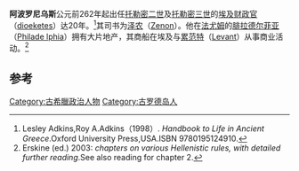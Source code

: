 {{Link style|time=2015-12-12T06:12:57+00:00}}
{{Infobox Politician
| name = 阿波罗尼乌斯
| image = 
| caption = 
| birth_date = 
| birth_place =
| residence =
| death_date = 
| death_place = 
| office = [[财政官|财政官]]
| term = 公元前262年
| term_end = 
| predecessor = 
| successor = 
| office2 = 
| term2 = 
| term_end2 = 
| office3 = 
| term3 = 
| term_end3 = 
| predecessor2 =
| successor2 = 
| constituency =
| party =
| religion = 
| occupation =[[政治家|政治家]]
| majority =
| spouse = 
| children = 
| website =
| footnotes =
| nickname      =
| allegiance    = 
| branch        =
| serviceyears  =
| rank          = 
| commands      =
| battles       = 
}}
'''阿波罗尼乌斯'''公元前262年起出任[[托勒密二世|托勒密二世]]及[[托勒密三世|托勒密三世]]的[[埃及|埃及]][[财政官|财政官]]（[[:en:dioeketes|dioeketes]]）达20年。<ref>Lesley Adkins,Roy A.Adkins（1998）. ''Handbook to Life in Ancient Greece''.Oxford University Press,USA.ISBN 9780195124910.</ref>其司书为[[泽农|泽农]]（[[:en:Zenon|Zenon]]）。他在[[法尤姆|法尤姆]]的[[腓拉德尔菲亚|腓拉德尔菲亚]]（[[:en:Philade_lphia|Philade lphia]]）拥有大片地产，其商船在埃及与[[累范特|累范特]]（[[:en:Levant|Levant]]）从事商业活动。<ref>Erskine (ed.) 2003: ''chapters on various Hellenistic rules, with detailed further reading''.See also reading for chapter 2.</ref>

== 参考 ==
{{reflist}}

{{古希臘}}

[[Category:古希臘政治人物|Category:古希臘政治人物]]
[[Category:古罗德岛人|Category:古罗德岛人]]